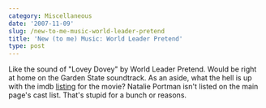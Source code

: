 ```yaml
---
category: Miscellaneous
date: '2007-11-09'
slug: /new-to-me-music-world-leader-pretend
title: 'New (to me) Music: World Leader Pretend'
type: post
---
```



Like the sound of "Lovey Dovey" by World Leader Pretend. Would be
right at home on the Garden State soundtrack. As an aside, what the
hell is up with the imdb [listing]() for the movie? Natalie Portman
isn't listed on the main page's cast list. That's stupid for a
bunch or reasons.